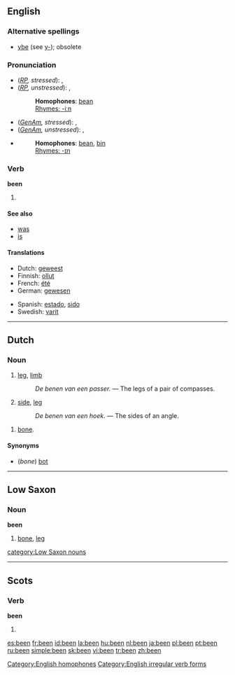 {{see|ben|Ben}}

==English==

{{rank|who|said|would|46|been|will|no|them}}

===Alternative spellings===
*[[ybe]] (see [[y-]]); obsolete

===Pronunciation===
*(''[[RP]], stressed''): {{IPA|/ˈbiːn/}}, {{SAMPA|/"bi:n/}}
*(''[[RP]], unstressed''): {{IPA|/bin/}}, {{SAMPA|/bin/}}
*:'''Homophones''': [[bean]] [[Category:English homophones]]
*:[[Rhymes:English:-iːn|Rhymes: -iːn]]
*(''[[GenAm]], stressed''): {{IPA|/ˈbɪn/}}, {{SAMPA|/"bIn/}}
*(''[[GenAm]], unstressed''): {{IPA|/bɪn/}}, {{SAMPA|/bIn/}}
*{{audio|en-us-been.ogg|Audio (US)}}
*:'''Homophones''': [[bean]], [[bin]]
*:[[Rhymes:English:-ɪn|Rhymes: -ɪn]]

===Verb===
'''been''' 

# {{past participle of|[[be]]|lang=English}}

====See also====
*[[was]]
*[[is]]

====Translations====
{{trans-top|past participle of ''to be''}}
* Dutch: [[geweest]]
* Finnish: [[ollut]]
* French: [[été]]
* German: [[gewesen]]
{{trans-mid}}
* Spanish: [[estado]], [[sido]]
* Swedish: [[varit]]
{{trans-bottom}}

[[Category:English irregular verb forms]]

----

==Dutch==

===Noun===
{{nl-noun|g=n|benen|beentje}}

# {{context|anatomy|lang=nl}} [[leg]], [[limb]]
#: ''De benen van een passer.'' &mdash; The legs of a pair of compasses.
# {{nl-mathematics}} [[side]], [[leg]]
#: ''De benen van een hoek.'' &mdash; The sides of an angle.

{{nl-noun|g=n|pl1=beenderen|pl2=benen|dim=beentje|dimpl1=beentjes|dimpl2=beendertjes}}

# [[bone]].

====Synonyms====
* (''bone'') [[bot]]

----

==Low Saxon==

===Noun===
'''been'''

# [[bone]], [[leg]]

[[category:Low Saxon nouns]]

----

==Scots==

===Verb===
'''been'''

# {{past participle of|tae [[be#Scots|be]]|lang=Scots}}

[[es:been]]
[[fr:been]]
[[id:been]]
[[la:been]]
[[hu:been]]
[[nl:been]]
[[ja:been]]
[[pl:been]]
[[pt:been]]
[[ru:been]]
[[simple:been]]
[[sk:been]]
[[vi:been]]
[[tr:been]]
[[zh:been]]